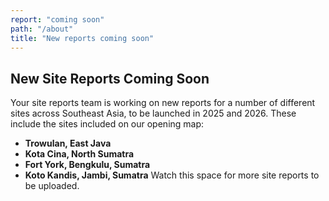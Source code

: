```yaml
---
report: "coming soon"
path: "/about"
title: "New reports coming soon"
---
```


## New Site Reports Coming Soon

Your site reports team is working on new reports for a number of different sites across Southeast Asia, to be launched in 2025 and 2026. These include the sites included on our opening map:
- **Trowulan, East Java**
- **Kota Cina, North Sumatra** 
- **Fort York, Bengkulu, Sumatra** 
- **Koto Kandis, Jambi, Sumatra**
Watch this space for more site reports to be uploaded. 
